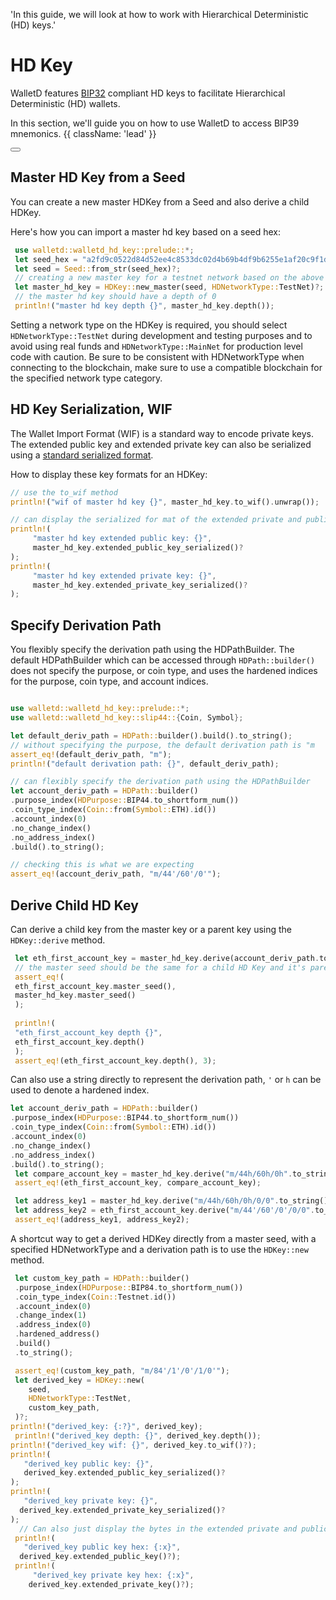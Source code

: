   'In this guide, we will look at how to work with Hierarchical Deterministic (HD) keys.'

# HD Key

WalletD features [BIP32](https://github.com/bitcoin/bips/blob/master/bip-0032.mediawiki) compliant HD keys
to facilitate Hierarchical Deterministic (HD) wallets. 

In this section, we'll guide you on how to use WalletD to access BIP39 mnemonics. {{ className: 'lead' }}

<div className="not-prose">
  <Button
    href="/quickstart/#notes-on-following-the-guides"
    variant="text"
    arrow="right"
    children="Notes on following the guide examples"
  />
</div>

## Master HD Key from a Seed

 You can create a new master HDKey from a Seed and also derive a child HDKey.
 
 Here's how you can import a master hd key based on a seed hex:

```rust {{ title: 'Example' }}
 use walletd::walletd_hd_key::prelude::*;
 let seed_hex = "a2fd9c0522d84d52ee4c8533dc02d4b69b4df9b6255e1af20c9f1d4d691689f2a38637eb1ec778972bf845c32d5ae83c7536999b5666397ac32021b21e0accee";
 let seed = Seed::from_str(seed_hex)?;
 // creating a new master key for a testnet network based on the above seed
 let master_hd_key = HDKey::new_master(seed, HDNetworkType::TestNet)?;
 // the master hd key should have a depth of 0
 println!("master hd key depth {}", master_hd_key.depth());
 ```

 Setting a network type on the HDKey is required, you should select `HDNetworkType::TestNet` during development and testing purposes and to avoid using real funds and `HDNetworkType::MainNet` for production level code with caution.
 Be sure to be consistent with HDNetworkType when connecting to the blockchain, make sure to use a compatible blockchain for the specified network type category.

## HD Key Serialization, WIF

 The Wallet Import Format (WIF) is a standard way to encode private keys.
 The extended public key and extended private key can also be serialized using a [standard serialized format](https://learnmeabitcoin.com/technical/extended-keys).

 How to display these key formats for an HDKey:

```rust {{ title: 'Example' }}
// use the to_wif method 
println!("wif of master hd key {}", master_hd_key.to_wif().unwrap());

// can display the serialized for mat of the extended private and public keys
println!(
     "master hd key extended public key: {}",
     master_hd_key.extended_public_key_serialized()?
);
println!(
     "master hd key extended private key: {}",
     master_hd_key.extended_private_key_serialized()?
);
 ```

 ## Specify Derivation Path

 You flexibly specify the derivation path using the HDPathBuilder. The default HDPathBuilder which can be accessed through `HDPath::builder()` does not specify the purpose, or coin type, and uses the hardened indices for the purpose, coin type, and account indices.

```rust {{ title: 'Example' }}

use walletd::walletd_hd_key::prelude::*;
use walletd::walletd_hd_key::slip44::{Coin, Symbol};

let default_deriv_path = HDPath::builder().build().to_string();
// without specifying the purpose, the default derivation path is "m
assert_eq!(default_deriv_path, "m");
println!("default derivation path: {}", default_deriv_path);

// can flexibly specify the derivation path using the HDPathBuilder
let account_deriv_path = HDPath::builder()
.purpose_index(HDPurpose::BIP44.to_shortform_num())
.coin_type_index(Coin::from(Symbol::ETH).id())
.account_index(0)
.no_change_index()
.no_address_index()
.build().to_string();

// checking this is what we are expecting 
assert_eq!(account_deriv_path, "m/44'/60'/0'");
 ```

 ## Derive Child HD Key

 Can derive a child key from the master key or a parent key using the `HDKey::derive` method.

```rust {{ title: 'Example' }}
 let eth_first_account_key = master_hd_key.derive(account_deriv_path.to_string())?;
 // the master seed should be the same for a child HD Key and it's parent HD Key
 assert_eq!(
 eth_first_account_key.master_seed(),
 master_hd_key.master_seed()
 );
 
 println!(
 "eth_first_account_key depth {}",
 eth_first_account_key.depth()
 );
 assert_eq!(eth_first_account_key.depth(), 3);
```

 Can also use a string directly to represent the derivation path, `'` or `h` can be used to denote a hardened index.

```rust {{ title: 'Example' }}
let account_deriv_path = HDPath::builder()
.purpose_index(HDPurpose::BIP44.to_shortform_num())
.coin_type_index(Coin::from(Symbol::ETH).id())
.account_index(0)
.no_change_index()
.no_address_index()
.build().to_string();
 let compare_account_key = master_hd_key.derive("m/44h/60h/0h".to_string())?;
 assert_eq!(eth_first_account_key, compare_account_key);

 let address_key1 = master_hd_key.derive("m/44h/60h/0h/0/0".to_string())?;
 let address_key2 = eth_first_account_key.derive("m/44'/60'/0'/0/0".to_string())?;
 assert_eq!(address_key1, address_key2);
 ```

 A shortcut way to get a derived HDKey directly from a master seed, with a specified HDNetworkType and a derivation path is to use the `HDKey::new` method.

```rust {{ title: 'Example' }}
 let custom_key_path = HDPath::builder()
 .purpose_index(HDPurpose::BIP84.to_shortform_num())
 .coin_type_index(Coin::Testnet.id())
 .account_index(0)
 .change_index(1)
 .address_index(0)
 .hardened_address()
 .build()
 .to_string();

 assert_eq!(custom_key_path, "m/84'/1'/0'/1/0'");
 let derived_key = HDKey::new(
    seed,
    HDNetworkType::TestNet,
    custom_key_path,
 )?;
println!("derived_key: {:?}", derived_key);
 println!("derived_key depth: {}", derived_key.depth());
println!("derived_key wif: {}", derived_key.to_wif()?);
println!(
   "derived_key public key: {}",
   derived_key.extended_public_key_serialized()?
);
println!(
   "derived_key private key: {}",
  derived_key.extended_private_key_serialized()?
);
  // Can also just display the bytes in the extended private and public keys as a hex
 println!(
   "derived_key public key hex: {:x}",
  derived_key.extended_public_key()?);
 println!(
     "derived_key private key hex: {:x}",
    derived_key.extended_private_key()?);
